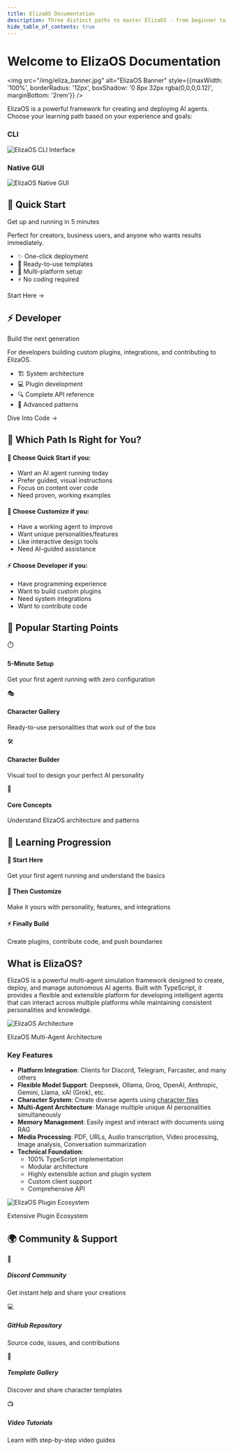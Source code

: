 ```yaml
---
title: ElizaOS Documentation
description: Three distinct paths to master ElizaOS - from beginner to expert, we've got you covered
hide_table_of_contents: true
---
```



# Welcome to ElizaOS Documentation

<img 
  src="/img/eliza_banner.jpg" 
  alt="ElizaOS Banner" 
  style={{maxWidth: '100%', borderRadius: '12px', boxShadow: '0 8px 32px rgba(0,0,0,0.12)', marginBottom: '2rem'}}
/>

ElizaOS is a powerful framework for creating and deploying AI agents. Choose your learning path based on your experience and goals:

<div className="row margin-top--lg margin-bottom--lg">
  <div className="col col--6">
    <div style={{textAlign: 'center'}}>
      <h3 style={{marginBottom: '1rem'}}>CLI</h3>
      <img 
        src="/img/cli.jpg" 
        alt="ElizaOS CLI Interface" 
        style={{maxWidth: '100%', borderRadius: '8px', boxShadow: '0 4px 20px rgba(0,0,0,0.15)'}}
      />
    </div>
  </div>
  <div className="col col--6">
    <div style={{textAlign: 'center'}}>
      <h3 style={{marginBottom: '1rem'}}>Native GUI</h3>
      <img 
        src="/img/gui.jpg" 
        alt="ElizaOS Native GUI" 
        style={{maxWidth: '100%', borderRadius: '8px', boxShadow: '0 4px 20px rgba(0,0,0,0.15)'}}
      />
    </div>
  </div>
</div>

<div className="row margin-top--lg">
  <div className="col col--4">
    <div className="card shadow--md" style={{background: 'linear-gradient(135deg, #667eea 0%, #764ba2 100%)', color: 'white', borderRadius: '12px'}}>
      <div className="card__header">
        <h2 style={{color: 'white'}}>🚀 Quick Start</h2>
        <p className="subtitle" style={{color: 'rgba(255,255,255,0.9)'}}>Get up and running in 5 minutes</p>
      </div>
      <div className="card__body">
        <p style={{color: 'rgba(255,255,255,0.95)'}}>Perfect for creators, business users, and anyone who wants results immediately.</p>
        <ul style={{color: 'rgba(255,255,255,0.9)'}}>
          <li>✨ One-click deployment</li>
          <li>🎯 Ready-to-use templates</li>
          <li>📱 Multi-platform setup</li>
          <li>⚡ No coding required</li>
        </ul>
      </div>
      <div className="card__footer">
        <Link
          className="button button--secondary button--lg button--block"
          style={{background: 'rgba(255,255,255,0.2)', backdropFilter: 'blur(10px)', border: '1px solid rgba(255,255,255,0.3)', color: 'white'}}
          to="/docs/simple/getting-started/quick-start">
          Start Here →
        </Link>
      </div>
    </div>
  </div>
  

  <div className="col col--4">
    <div className="card shadow--md" style={{background: 'linear-gradient(135deg, #4facfe 0%, #00f2fe 100%)', color: 'white', borderRadius: '12px'}}>
      <div className="card__header">
        <h2 style={{color: 'white'}}>⚡ Developer</h2>
        <p className="subtitle" style={{color: 'rgba(255,255,255,0.9)'}}>Build the next generation</p>
      </div>
      <div className="card__body">
        <p style={{color: 'rgba(255,255,255,0.95)'}}>For developers building custom plugins, integrations, and contributing to ElizaOS.</p>
        <ul style={{color: 'rgba(255,255,255,0.9)'}}>
          <li>🏗️ System architecture</li>
          <li>💻 Plugin development</li>
          <li>🔍 Complete API reference</li>
          <li>🚀 Advanced patterns</li>
        </ul>
      </div>
      <div className="card__footer">
        <Link
          className="button button--secondary button--lg button--block"
          style={{background: 'rgba(255,255,255,0.2)', backdropFilter: 'blur(10px)', border: '1px solid rgba(255,255,255,0.3)', color: 'white'}}
          to="/docs/technical/architecture/overview">
          Dive Into Code →
        </Link>
      </div>
    </div>
  </div>
</div>

## 🧭 Which Path Is Right for You?

<div className="row margin-top--lg">
  <div className="col col--12">
    <div
      style={{
        background:
          'linear-gradient(135deg, rgba(255,255,255,0.1) 0%, rgba(255,255,255,0.05) 100%)',
        backdropFilter: 'blur(10px)',
        border: '1px solid rgba(255,255,255,0.1)',
        borderRadius: '12px',
        padding: '24px',
      }}
    >
      <div className="row">
        <div className="col col--4">
          <h4>🚀 Choose Quick Start if you:</h4>
          <ul>
            <li>Want an AI agent running today</li>
            <li>Prefer guided, visual instructions</li>
            <li>Focus on content over code</li>
            <li>Need proven, working examples</li>
          </ul>
        </div>
        <div className="col col--4">
          <h4>🎨 Choose Customize if you:</h4>
          <ul>
            <li>Have a working agent to improve</li>
            <li>Want unique personalities/features</li>
            <li>Like interactive design tools</li>
            <li>Need AI-guided assistance</li>
          </ul>
        </div>
        <div className="col col--4">
          <h4>⚡ Choose Developer if you:</h4>
          <ul>
            <li>Have programming experience</li>
            <li>Want to build custom plugins</li>
            <li>Need system integrations</li>
            <li>Want to contribute code</li>
          </ul>
        </div>
      </div>
    </div>
  </div>
</div>

## 🌟 Popular Starting Points

<div className="row margin-top--lg">
  <div className="col col--3">
    <Link
      className="card padding--lg hover-lift"
      to="/docs/simple/getting-started/quick-start"
      style={{ height: '100%', textDecoration: 'none' }}
    >
      <div style={{ fontSize: '2.5rem', textAlign: 'center', marginBottom: '12px' }}>⏱️</div>
      <h4>5-Minute Setup</h4>
      <p style={{ color: '#666', fontSize: '0.9rem' }}>
        Get your first agent running with zero configuration
      </p>
    </Link>
  </div>
  <div className="col col--3">
    <Link
      className="card padding--lg hover-lift"
      to="/docs/simple/templates/gallery"
      style={{ height: '100%', textDecoration: 'none' }}
    >
      <div style={{ fontSize: '2.5rem', textAlign: 'center', marginBottom: '12px' }}>🎭</div>
      <h4>Character Gallery</h4>
      <p style={{ color: '#666', fontSize: '0.9rem' }}>
        Ready-to-use personalities that work out of the box
      </p>
    </Link>
  </div>
  <div className="col col--3">
    <Link
      className="card padding--lg hover-lift"
      to="/docs/customize/character-builder"
      style={{ height: '100%', textDecoration: 'none' }}
    >
      <div style={{ fontSize: '2.5rem', textAlign: 'center', marginBottom: '12px' }}>🛠️</div>
      <h4>Character Builder</h4>
      <p style={{ color: '#666', fontSize: '0.9rem' }}>
        Visual tool to design your perfect AI personality
      </p>
    </Link>
  </div>
  <div className="col col--3">
    <Link
      className="card padding--lg hover-lift"
      to="/docs/technical/architecture/core-concepts"
      style={{ height: '100%', textDecoration: 'none' }}
    >
      <div style={{ fontSize: '2.5rem', textAlign: 'center', marginBottom: '12px' }}>🧠</div>
      <h4>Core Concepts</h4>
      <p style={{ color: '#666', fontSize: '0.9rem' }}>
        Understand ElizaOS architecture and patterns
      </p>
    </Link>
  </div>
</div>

## 🎯 Learning Progression

<div className="margin-top--lg">
  <div
    style={{
      background: 'linear-gradient(90deg, #667eea 0%, #f093fb 50%, #4facfe 100%)',
      height: '4px',
      borderRadius: '2px',
      marginBottom: '20px',
    }}
  ></div>
  <div className="row">
    <div className="col col--4 text--center">
      <h4>🚀 Start Here</h4>
      <p>Get your first agent running and understand the basics</p>
    </div>
    <div className="col col--4 text--center">
      <h4>🎨 Then Customize</h4>
      <p>Make it yours with personality, features, and integrations</p>
    </div>
    <div className="col col--4 text--center">
      <h4>⚡ Finally Build</h4>
      <p>Create plugins, contribute code, and push boundaries</p>
    </div>
  </div>
</div>

## What is ElizaOS?

ElizaOS is a powerful multi-agent simulation framework designed to create, deploy, and manage autonomous AI agents. Built with TypeScript, it provides a flexible and extensible platform for developing intelligent agents that can interact across multiple platforms while maintaining consistent personalities and knowledge.

<div style={{textAlign: 'center', margin: '2rem 0'}}>
  <img 
    src="/img/eliza-architecture.jpg" 
    alt="ElizaOS Architecture" 
    style={{maxWidth: '100%', borderRadius: '12px', boxShadow: '0 8px 32px rgba(0,0,0,0.12)'}}
  />
  <p style={{fontSize: '0.9rem', color: '#666', marginTop: '0.5rem', fontStyle: 'italic'}}>
    ElizaOS Multi-Agent Architecture
  </p>
</div>

### Key Features

- **Platform Integration**: Clients for Discord, Telegram, Farcaster, and many others
- **Flexible Model Support**: Deepseek, Ollama, Groq, OpenAI, Anthropic, Gemini, Llama, xAI (Grok), etc.
- **Character System**: Create diverse agents using [character files](https://github.com/elizaOS/characterfile)
- **Multi-Agent Architecture**: Manage multiple unique AI personalities simultaneously
- **Memory Management**: Easily ingest and interact with documents using RAG
- **Media Processing**: PDF, URLs, Audio transcription, Video processing, Image analysis, Conversation summarization
- **Technical Foundation**:
  - 100% TypeScript implementation
  - Modular architecture
  - Highly extensible action and plugin system
  - Custom client support
  - Comprehensive API

<div style={{textAlign: 'center', margin: '2rem 0'}}>
  <img 
    src="/img/montage-plugins.jpg" 
    alt="ElizaOS Plugin Ecosystem" 
    style={{maxWidth: '100%', borderRadius: '12px', boxShadow: '0 8px 32px rgba(0,0,0,0.12)'}}
  />
  <p style={{fontSize: '0.9rem', color: '#666', marginTop: '0.5rem', fontStyle: 'italic'}}>
    Extensive Plugin Ecosystem
  </p>
</div>

## 🌍 Community & Support

<div className="row margin-top--lg">
  <div className="col col--3">
    <Link
      className="card padding--md text--center"
      to="https://discord.gg/elizaos"
      style={{ textDecoration: 'none', height: '100%' }}
    >
      <div style={{ fontSize: '2rem', marginBottom: '8px' }}>💬</div>
      <h5>Discord Community</h5>
      <p style={{ fontSize: '0.85rem', color: '#666' }}>
        Get instant help and share your creations
      </p>
    </Link>
  </div>
  <div className="col col--3">
    <Link
      className="card padding--md text--center"
      to="https://github.com/elizaOS/eliza"
      style={{ textDecoration: 'none', height: '100%' }}
    >
      <div style={{ fontSize: '2rem', marginBottom: '8px' }}>💻</div>
      <h5>GitHub Repository</h5>
      <p style={{ fontSize: '0.85rem', color: '#666' }}>Source code, issues, and contributions</p>
    </Link>
  </div>
  <div className="col col--3">
    <Link
      className="card padding--md text--center"
      to="/docs/simple/templates/gallery"
      style={{ textDecoration: 'none', height: '100%' }}
    >
      <div style={{ fontSize: '2rem', marginBottom: '8px' }}>🎨</div>
      <h5>Template Gallery</h5>
      <p style={{ fontSize: '0.85rem', color: '#666' }}>Discover and share character templates</p>
    </Link>
  </div>
  <div className="col col--3">
    <Link
      className="card padding--md text--center"
      to="https://youtube.com/@elizaos"
      style={{ textDecoration: 'none', height: '100%' }}
    >
      <div style={{ fontSize: '2rem', marginBottom: '8px' }}>📺</div>
      <h5>Video Tutorials</h5>
      <p style={{ fontSize: '0.85rem', color: '#666' }}>Learn with step-by-step video guides</p>
    </Link>
  </div>
</div>

<style>
  {`
.hover-lift:hover {
  transform: translateY(-4px);
  transition: transform 0.2s ease;
  box-shadow: 0 8px 25px rgba(0,0,0,0.15);
}

.card {
  transition: all 0.2s ease;
}
`}
</style>
